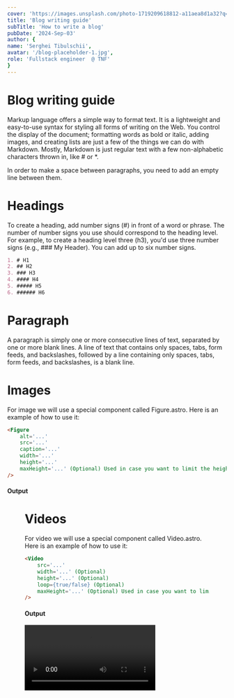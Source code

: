```yaml
---
cover: 'https://images.unsplash.com/photo-1719209618812-a11aea8d1a32?q=80&w=2908&auto=format&fit=crop&ixlib=rb-4.0.3&ixid=M3wxMjA3fDB8MHxwaG90by1wYWdlfHx8fGVufDB8fHx8fA%3D%3D'
title: 'Blog writing guide'
subTitle: 'How to write a blog'
pubDate: '2024-Sep-03'
author: {
name: 'Serghei Tibulschii',
avatar: '/blog-placeholder-1.jpg',
role: 'Fullstack engineer  @ TNF'
}
---
```


# Blog writing guide

Markup language offers a simple way to format text. It is a lightweight and easy-to-use syntax for styling all forms of writing on the Web. You control the display of the document; formatting words as bold or italic, adding images, and creating lists are just a few of the things we can do with Markdown. Mostly, Markdown is just regular text with a few non-alphabetic characters thrown in, like # or *.

In order to make a space between paragraphs, you need to add an empty line between them.

# Headings

To create a heading, add number signs (#) in front of a word or phrase. The number of number signs you use should correspond to the heading level. For example, to create a heading level three (h3), you'd use three number signs (e.g., ### My Header). You can add up to six number signs.
```markdown
1. # H1
2. ## H2
3. ### H3
4. #### H4
5. ##### H5
6. ###### H6
```

# Paragraph

A paragraph is simply one or more consecutive lines of text, separated by one or more blank lines. A line of text that contains only spaces, tabs, form feeds, and backslashes, followed by a line containing only spaces, tabs, form feeds, and backslashes, is a blank line.

# Images

For image we will use a special component called Figure.astro. Here is an example of how to use it:
```markdown
<Figure
    alt='...'
    src='...'
    caption='...'
    width='...'
    height='...'
    maxHeight='...' (Optional) Used in case you want to limit the height of the image
/>
```

#### Output

<Figure
    alt='A cat'
    src='https://images.unsplash.com/photo-1719209618812-a11aea8d1a32?q=80&w=2908&auto=format&fit=crop&ixlib=rb-4.0.3&ixid=M3wxMjA3fDB8MHxwaG90by1wYWdlfHx8fGVufDB8fHx8fA%3D%3D'
    caption='A cat'
    maxHeight={500}
/>

# Videos

For video we will use a special component called Video.astro. Here is an example of how to use it:
```markdown
<Video
    src='...'
    width='...' (Optional)
    height='...' (Optional)
    loop={true/false} (Optional)
    maxHeight='...' (Optional) Used in case you want to limit the height of the video
/>
```

#### Output

<Video src='https://videos.pond5.com/aerial-drone-flyover-jungle-tropical-footage-108607566_main_xxl.mp4' />

# Giffs

<Figure
  maxWidth={400}
  src='https://i.giphy.com/media/v1.Y2lkPTc5MGI3NjExbGIxeThuNDM5eGg0Y2xpZ25pcWF6ejN4b3hya2VhdGJtYXZwNmQ1NiZlcD12MV9pbnRlcm5hbF9naWZfYnlfaWQmY3Q9Zw/xUPGcIxcIZ1rMeChEs/giphy.gif'
  caption='Lets GOOOO!'
/>

# Blockquotes

#### Syntax

The blockquote element represents content that is quoted from another source, optionally with a citation which must be within a footer or cite element, and optionally with in-line changes such as annotations and abbreviations.
```markdown
> Tiam, ad mint andaepu dandae nostion secatur sequo quae.
> **Note** that you can use _Markdown syntax_ within a blockquote.
```

#### Output

> Tiam, ad mint andaepu dandae nostion secatur sequo quae.
> **Note** that you can use _Markdown syntax_ within a blockquote.

## Blockquote with attribution

#### Syntax

```markdown
> Don't communicate by sharing memory, share memory by communicating.<br>
> — <cite>Rob Pike[^1]</cite>
```

#### Output

> Don't communicate by sharing memory, share memory by communicating.<br></br>
> — <cite>Rob Pike[^1]</cite>


[^1]: The above quote is excerpted from Rob Pike's [talk](https://www.youtube.com/watch?v=PAAkCSZUG1c) during Gopherfest, November 18, 2015.

# Code Blocks

we can use 3 backticks ``` in new line and write snippet and close with 3 backticks on new line and to highlight language specific syntax, write one word of language name after first 3 backticks, for eg. html, javascript, css, markdown, typescript, txt, bash

#### Syntax

````markdown
```html
<!doctype html>
<html lang="en">
  <head>
    <meta charset="utf-8" />
    <title>Example HTML5 Document</title>
  </head>
  <body>
    <p>Test</p>
  </body>
</html>
```
````

#### Output

```html
<!doctype html>
<html lang="en">
  <head>
    <meta charset="utf-8" />
    <title>Example HTML5 Document</title>
  </head>
  <body>
    <p>Test</p>
  </body>
</html>
```

# List Types

#### Ordered List

##### Syntax

```markdown
1. First item
2. Second item
3. Third item
```

##### Output

1. First item
2. Second item
3. Third item

##### Ordered List

##### Syntax

```markdown
- List item
- Another item
- And another item
```

##### Output

- List item
- Another item
- And another item

##### Nested list

#### Syntax

```markdown
- Fruit
  - Apple
  - Orange
  - Banana
- Dairy
  - Milk
  - Cheese
```

#### Output

- Fruit
  - Apple
  - Orange
  - Banana
- Dairy
  - Milk
  - Cheese

# Other Elements — abbr, sub, sup, kbd, mark

### Syntax

```markdown
<abbr title="Graphics Interchange Format">GIF</abbr> is a bitmap image format.

H<sub>2</sub>O

X<sup>n</sup> + Y<sup>n</sup> = Z<sup>n</sup>

Press <kbd>CTRL</kbd> + <kbd>ALT</kbd> + <kbd>Delete</kbd> to end the session.

Most <mark>salamanders</mark> are nocturnal, and hunt for insects, worms, and other small creatures.
```

### Output

<abbr title="Graphics Interchange Format">GIF</abbr> is a bitmap image format.

H<sub>2</sub>O

X<sup>n</sup> + Y<sup>n</sup> = Z<sup>n</sup>

Press <kbd>CTRL</kbd> + <kbd>ALT</kbd> + <kbd>Delete</kbd> to end the session.

Most <mark>salamanders</mark> are nocturnal, and hunt for insects, worms, and other small creatures.
